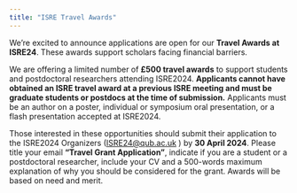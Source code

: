 ```yaml
---
title: "ISRE Travel Awards"
---
```


We're excited to announce applications are open for our **Travel Awards at ISRE24**. These awards support scholars facing financial barriers.

We are offering a limited number of **£500 travel awards** to support students and postdoctoral researchers attending ISRE2024. **Applicants cannot have obtained an ISRE travel award at a previous ISRE meeting and must be graduate students or postdocs at the time of submission.** Applicants must be an author on a poster, individual or symposium oral presentation, or a flash presentation accepted at ISRE2024.
 
Those interested in these opportunities should submit their application to the ISRE2024 Organizers ([ISRE24@qub.ac.uk](mailto:ISRE24@qub.ac.uk) ) by **30 April 2024**.  Please title your email **“Travel Grant Application”**, indicate if you are a student or a postdoctoral researcher, include your CV and a 500-words maximum explanation of why you should be considered for the grant. Awards will be based on need and merit.